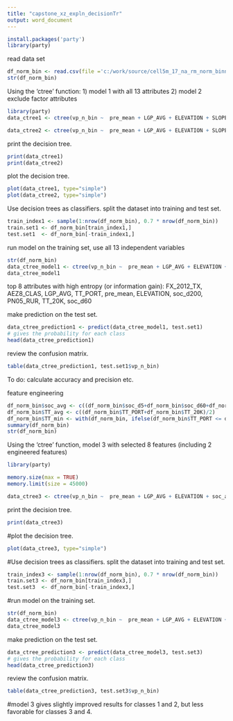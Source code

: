 ---
title: "capstone_xz_expln_decisionTr"
output: word_document
---


```{r cars}
install.packages('party')
library(party)
```


read data set 
```{r}
df_norm_bin <- read.csv(file ='c:/work/source/cell5m_17_na_rm_norm_binnedTarget.csv', stringsAsFactors = TRUE)
str(df_norm_bin)
```

Using the 'ctree' function: 1) model 1 with all 13 attributes 2) model 2 exclude factor attributes 
```{r}
library(party)
data_ctree1 <- ctree(vp_n_bin ~  pre_mean + LGP_AVG + ELEVATION + SLOPE + soc_d5 + soc_d60 + soc_d200 + PN05_TOT + PN05_RUR + TT_PORT + TT_20K + AEZ8_CLAS + FS_2012_TX, data = df_norm_bin)

data_ctree2 <- ctree(vp_n_bin ~  pre_mean + LGP_AVG + ELEVATION + SLOPE + soc_d5 + soc_d60 + soc_d200 + PN05_TOT + PN05_RUR + TT_PORT + TT_20K, data = df_norm_bin)
```

print the decision tree.
```{r}
print(data_ctree1)
print(data_ctree2)
```

plot the decision tree.
```{r}
plot(data_ctree1, type="simple")
plot(data_ctree2, type="simple")
```

Use decision trees as classifiers. split the dataset into training and test set.
```{r}
train_index1 <- sample(1:nrow(df_norm_bin), 0.7 * nrow(df_norm_bin))
train.set1 <- df_norm_bin[train_index1,]
test.set1  <- df_norm_bin[-train_index1,]
```

run model on the training set, use all 13 independent variables
```{r}
str(df_norm_bin)
data_ctree_model1 <- ctree(vp_n_bin ~  pre_mean + LGP_AVG + ELEVATION + SLOPE + soc_d5 + soc_d60 + soc_d200 + PN05_TOT + PN05_RUR + TT_PORT + TT_20K + AEZ8_CLAS + FS_2012_TX, data=train.set1)
data_ctree_model1
```
top 8 attributes with high entropy (or information gain): FX_2012_TX, AEZ8_CLAS, LGP_AVG, TT_PORT, pre_mean, ELEVATION, soc_d200, PN05_RUR, TT_20K, soc_d60

make prediction on the test set.
```{r}
data_ctree_prediction1 <- predict(data_ctree_model1, test.set1) 
# gives the probability for each class
head(data_ctree_prediction1)
```

review the confusion matrix.
```{r}
table(data_ctree_prediction1, test.set1$vp_n_bin)
```
To do: calculate accuracy and precision etc.

feature engineering
```{r}
df_norm_bin$soc_avg <- c((df_norm_bin$soc_d5+df_norm_bin$soc_d60+df_norm_bin$soc_d200)/3)
df_norm_bin$TT_avg <- c((df_norm_bin$TT_PORT+df_norm_bin$TT_20K)/2)
df_norm_bin$TT_min <- with(df_norm_bin, ifelse(df_norm_bin$TT_PORT <= df_norm_bin$TT_20K, df_norm_bin$TT_PORT, df_norm_bin$TT_20K))
summary(df_norm_bin)
str(df_norm_bin)
```

Using the 'ctree' function, model 3 with selected 8 features (including 2 engineered features)
```{r}
library(party)

memory.size(max = TRUE)
memory.limit(size = 45000)

data_ctree3 <- ctree(vp_n_bin ~  pre_mean + LGP_AVG + ELEVATION + soc_avg + PN05_RUR + TT_min + AEZ8_CLAS + FS_2012_TX, data = df_norm_bin)

```

print the decision tree.
```{r}
print(data_ctree3)

```

#plot the decision tree.
```{r}
plot(data_ctree3, type="simple")

```

#Use decision trees as classifiers. split the dataset into training and test set.
```{r}
train_index3 <- sample(1:nrow(df_norm_bin), 0.7 * nrow(df_norm_bin))
train.set3 <- df_norm_bin[train_index3,]
test.set3  <- df_norm_bin[-train_index3,]
```

#run model on the training set.
```{r}
str(df_norm_bin)
data_ctree_model3 <- ctree(vp_n_bin ~  pre_mean + LGP_AVG + ELEVATION + soc_avg + PN05_RUR + TT_min + AEZ8_CLAS + FS_2012_TX, data=train.set3)
data_ctree_model3
```

make prediction on the test set.
```{r}
data_ctree_prediction3 <- predict(data_ctree_model3, test.set3) 
# gives the probability for each class
head(data_ctree_prediction3)
```

review the confusion matrix.
```{r}
table(data_ctree_prediction3, test.set3$vp_n_bin)
```
#model 3 gives slightly improved results for classes 1 and 2, but less favorable for classes 3 and 4.